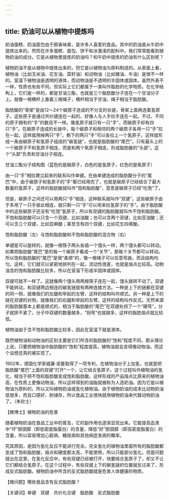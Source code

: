 ```yaml
---
---
---
```

title: 奶油可以从植物中提炼吗
---




奶油蛋糕、奶油面包由于醇香味美，是许多人喜爱的食品。其中的奶油是从牛奶中提炼出来的。然而在许多蛋糕、面包、饼干和冰激凌的配料中，我们常常能看到植物奶油的成分。它是从植物里提炼的奶油吗？和牛奶中提炼的奶油有什么区别呢？



植物奶油不是从植物中提炼出来的，但它是以植物油为原料制成的。从表面上看，植物油（比如玉米油、花生油、菜籽油）和动物油（比如猪油、牛油）是很不一样的。室温下植物油是透明的液体，而动物油是不透明的半固体或固体。虽然外表不一样，性质也有些不同，但实际上它们都属于一类叫作脂肪的化学物质。在化学结构上，它们是一样的，都是甘油三酯，也就是三个脂肪酸分子连在一个甘油分子上。就像一根横杆上垂着三根绳子，横杆相当于甘油，绳子相当于脂肪酸。

脂肪酸的“骨架”是由12～24个碳原子连成的不分支的长链，骨架上面再连着氢原子。这些原子是通过共价键连在一起的，好像人与人手拉手连在一起。不过，不同的原子拥有的“手”的数目不一样。像氢原子就只有一只“手”，而碳原子却有四只“手”。在碳原子连成的长链中，每个碳原子和相邻的两个碳原子各用一只“手”拉在一起，这样就用掉两只“手”。剩下的两只“手”可以各拉上一个氢原子。这样就形成一条由碳原子和氢原子组成的“碳氢链”，也就是脂肪酸的“尾巴”。只有最头上的一个碳原子不和氢原子相连，而是和两个氧原子相连，形成脂肪酸的“头部”。这个“头部”负责和甘油分子相连。

甘油三酯分子结构图（蓝色的是碳原子，白色的是氢原子，红色的是氧原子）



由一只“手”相拉建立起来的联系叫作单键。在由单键连成的脂肪酸分子的“尾巴”中，由于碳原子和氢原子的“手”都已经用完了，也就是碳原子已经结合了最大数量的氢原子，这样的脂肪酸就叫作“饱和脂肪酸”，意思是碳原子已经“吃饱”了。

但是，碳原子之间还可以用两只“手”相连，这种联系就叫作“双键”。这些碳原子由于多用了一只手彼此相连，就只剩一只“手”可以用来拉氢原子的“手”。由于脂肪酸中的这些碳原子还没有“吃饱”氢原子，所以有双键的脂肪酸就叫作不饱和脂肪酸。不饱和脂肪酸可以只含一个双键，比如油酸；也可以含两个双键，比如亚油酸；还可以含三个双键，比如亚麻酸；甚至含有四个双键，比如花生四烯酸。

饱和脂肪酸（左）与饱和脂肪酸和不饱和脂肪酸的混合物（右）



单键是可以旋转的，就像一根筷子两头各插一个馒头一样，两个馒头都可以转动。如果把脂肪酸“尾巴”里的每一个碳原子看成一个“关节”，那每个关节都可以转动。所以饱和脂肪酸的“尾巴”是很“柔顺”的，像一根绳子可以任意弯曲，而且结构均匀。这样，它们就可以紧密地排列在一起，流动性很差，也就是熔点比较高。动物油含的饱和脂肪酸比较多，所以在室温下形成半固体或固体。



双键可就不一样了。这就像两个馒头用两根筷子连在一起，馒头就转不动了。双键不能转动，和双键两边相连的碳氢链就有两种连接方法。一种是上下的链都在双键的同一侧，就像我们的左腿和举起的左臂，这样的结构叫作顺式。另一种是上下的链在双键的对侧，就像我们的右腿和举起的左臂，这样的结构叫作反式。天然来源的脂肪酸基本上都是顺式的，相当于脂肪酸的“尾巴”在双键处拐了一个“硬弯”，分子就排不紧了。分子中双键的数量越多，“拐弯”也就越多，这样的脂肪熔点就比较低。

植物油由于含不饱和脂肪酸比较多，因此在室温下就是液体。

既然植物油和动物油的区别主要是它们所含的脂肪酸的“饱和”程度不同，那从理论上说，只要把植物油中脂肪酸的“饱和”程度提高，植物油就会变得像动物油。而这个设想还真的被实现了。

1902年，德国化学家威廉·诺曼取得了一项专利，在植物油分子上加氢，也就是把脂肪酸“尾巴”上面的双键“打开”一个，让它结合氢原子。这个过程叫作植物油的氢化，相当于把不饱和脂肪酸变成饱和脂肪酸。这样形成的产品熔点比原来的植物油高，在性质上更像动物油，所以这样得到的油脂就被称为人造奶油。因为它是以植物油为原料的，所以又叫植物奶油或氢化植物油。由于植物奶油的成本比动物奶油低很多，而且口感好、耐储存，所以食品工业很快就用植物奶油来代替动物奶油了。（朱钦士）





【微博士】植物奶油的危害

随着植物奶油在食品工业中的普及，它的副作用也逐渐显现出来。它能提高血液中“坏”胆固醇（即低密度脂蛋白）的含量，降低“好”胆固醇（即高密度脂蛋白）的含量，所以容易增加心脏病、糖尿病和其他病症发病的概率。

究其原因，是因为氢化反应不能进行完全。完全氢化的植物油里面所有的脂肪酸都变成了饱和脂肪酸，熔点和硬度都太高，不能使用，所以只能部分氢化。但是问题就出在这里。在氢化反应中，有些双键已经被打开，快要结合氢原子了，却又不让它们都结合氢原子。在这个过程中，有些双键上下的碳氢链的位置就反过来了，形成反式脂肪酸。植物奶油中所含的反式脂肪酸就是危害人体健康的物质。

【微问题】哪些食品含有反式脂肪酸？

【关键词】单键　双键　共价化合键　脂肪酸　反式脂肪酸